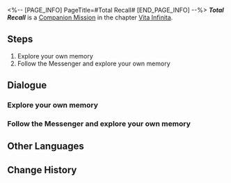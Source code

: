 <%-- [PAGE_INFO]
PageTitle=#Total Recall#
[END_PAGE_INFO] --%>
{{Stub|Dialogue.}}
{{Mission Infobox
|id            = 2020506
|title         = 
|image         = <!--Mission Total Recall.png-->
|type          = Companion
|event_name    = 
|chapter       = Vita Infinita (Companion Mission Chapter)
|requirements  = [[Companion Mission]] ''[[Total Recall]]'' completed
|summary       = <!--official mission summary from Fate's Atlas-->
|characters    = Trailblazer
|startLocation = [[The Xianzhou Luofu]] - [[Memory-████]]
|world         = The Xianzhou Luofu
|area          = Memory-████
|prev          = 
|next          = 
|rewards       = Trailblaze EXP*450; Stellar Jade*100; Traveler's Guide*8; Lost Crystal*8; Oath of Steel*6; Credit*90,000
}}
'''''Total Recall''''' is a [[Companion Mission]] in the chapter [[Vita Infinita (Companion Mission Chapter)|Vita Infinita]].

==Steps==
# Explore your own memory
# Follow the Messenger and explore your own memory

<!--
==Gameplay Notes==

--><!--
==Trial Character==

-->
==Dialogue==
{{Stub Dialogue}}

===Explore your own memory===
{{Mission Description|type=companion|location=Memory-████|March 7th doesn't recognize this place. She is certain this is not her memory. She can't tell whether this is the Matrix of Prescience's calculation result or yet another trick from the Messenger.<br />However, the Messenger is gently pointing the way for her, as if they genuinely wish to show March 7th her "beginning."<br />March 7th cautiously moves forward following the Messenger's guidance, and actually feels rather relieved &mdash; No matter what lies ahead in wait, it will surely become a new "memory" for her.}}
{{Dialogue Start}}
:{{tx}}
{{Dialogue End}}

===Follow the Messenger and explore your own memory===
{{Dialogue Start}}
:{{tx}}
{{Dialogue End}}

==Other Languages==
{{Other Languages
|en   = Total Recall
|zhs  = 全面回忆
|zht  = 全面回憶
|ja   = 全て追憶
|ko   = 전반적 회상
|es   = Podemos recordarlo por usted
|fr   = Total Recall
|ru   = Вспомнить всё
|th   = หวนย้อนความทรงจำ
|vi   = Hồi Ức Toàn Diện
|de   = Lückenlose Erinnerung
|id   = Mengenang Penuh
|pt   = A Vingadora do Futuro
}}

==Change History==
{{Change History|1.3}}
